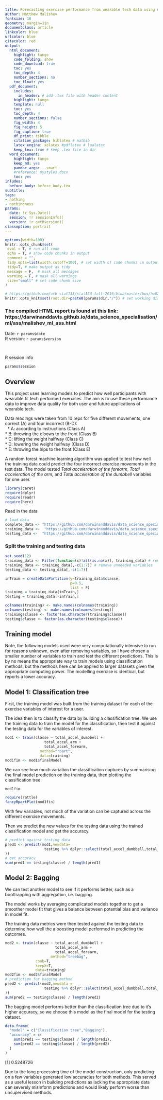 ```yaml
---
title: Forecasting exercise performance from wearable tech data using machine learning and cross validation      
author: Matthew Malishev     
fontsize: 10
geometry: margin=1in
documentclass: article
linkcolor: blue
urlcolor: blue
citecolor: red
output:
  html_document:
    highlight: tango
    code_folding: show
    code_download: true
    toc: yes
    toc_depth: 4
    number_sections: no
    toc_float: yes
  pdf_document:
    includes:
      in_header: # add .tex file with header content
    highlight: tango
    template: null
    toc: yes
    toc_depth: 4
    number_sections: false
    fig_width: 4
    fig_height: 5
    fig_caption: true
    df_print: tibble 
    citation_package: biblatex # natbib
    latex_engine: xelatex #pdflatex # lualatex
    keep_tex: true # keep .tex file in dir 
  word_document:
    highlight: tango
    keep_md: yes
    pandoc_args: --smart
    #reference: mystyles.docx
    toc: yes
inludes:
  before_body: before_body.tex
subtitle: 
tags:
- nothing
- nothingness
params: 
  date: !r Sys.Date()
  session: !r sessionInfo()  
  version: !r getRversion()
classoption: portrait
---
```


<script type="text/x-mathjax-config">
  MathJax.Hub.Config({ TeX: { equationNumbers: {autoNumber: "all"} } });
</script>

```r
options(width=100)
knitr::opts_chunk$set(
 eval = T, # run all code
 echo = T, # show code chunks in output
 comment = "",
 tidy.opts=list(width.cutoff=100), # set width of code chunks in output
 tidy=T, # make output as tidy
 message = F,  # mask all messages
 warning = F, # mask all warnings 
 size="small" # set code chunk size
)

# https://github.com/ucb-stat133/stat133-fall-2016/blob/master/hws/hw02-tables-ggplot.Rmd
knitr::opts_knit$set(root.dir=paste0(params$dir,"/")) # set working dir


```

\newpage  

### The compiled HTML report is found at this link: https://darwinanddavis.github.io/data_science_specialisation/ml/ass/malishev_ml_ass.html  

\newpage   

Date: `r params$date`  
R version: `r params$version`  

\  

R session info 

```r
params$session
```      

\newpage  

## Overview

This project uses learning models to predict how well participants with wearable fit tech performed exercises. The aim is to use these performance data to improve data quality for both user and future applications of wearable tech.   
  
Data readings were taken from 10 reps for five different movements, one correct (A) and four incorrect (B-D):  
\  
* A: according to instructions (Class A)  
* B: throwing the elbows to the front (Class B)  
* C: lifting the weight halfway (Class C)  
* D: lowering the weight halfway (Class D)  
* E: throwing the hips to the front (Class E)  
  
A random forest machine learning algorithm was applied to test how well the training data could predict the four incorrect exercise movements in the test data. The model tested _Total acceleration of the forearm_, _Total acceleration of the arm_, and _Total acceleration of the dumbbell_ variables for one user.      

```r
library(caret)
require(dplyr)
require(readr)
require(here)
```

Read in the data  
```r
# load data  
complete_data <- "https://github.com/darwinanddavis/data_science_specialisation/raw/gh-pages/ml/ass/pml-complete.csv" %>% read_csv
training_data <-  "https://github.com/darwinanddavis/data_science_specialisation/raw/gh-pages/ml/ass/pml-training.csv" %>% read_csv
testing_data <-  "https://github.com/darwinanddavis/data_science_specialisation/raw/gh-pages/ml/ass/pml-testing.csv" %>% read_csv
```

### Split the training and testing data  
```r
set.seed(12)
training_data <- Filter(function(x)!all(is.na(x)), training_data) # remove nas
training_data <- training_data[,-c(1:7)] # remove unneeded variables 
testing_data <- testing_data[,-c(1:7)] 

inTrain = createDataPartition(y=training_data$classe,
                              p=0.5, 
                              list = F)
training = training_data[inTrain,]
testing = training_data[-inTrain,]

colnames(training) <- make.names(colnames(training))
colnames(testing) <- make.names(colnames(testing))
training$classe <- factor(as.character(training$classe))
testing$classe <- factor(as.character(testing$classe))
```


## Training model    

Note, the following models used were very computationally intensive to run for reasons unknown, even after removing variables, so I have chosen a smaller number of variables to train and test the different predictions. This is by no means the appropriate way to train models using classification methods, but the methods here can be applied to larger datasets given the appropriate computing power. The modelling exercise is identical, but reports a lower accuracy.      

## Model 1: Classification tree  

First, the training model was built from the training dataset for each of the exercise variables of interest for a user.   
  
The idea then is to classify the data by building a classification tree. We use the training data to train the model for the classification, then test it against the testing data for the variables of interest.    

```r
mod1 <- train(classe ~ total_accel_dumbbell + 
                  total_accel_arm +
                  total_accel_forearm,
                method="rpart",
                data=training)
mod1fin <- mod1$finalModel
```


We can see how much variation the classification captures by summarising the final model prediction on the training data, then plotting the classification tree.  
```r
mod1fin
```


```r
require(rattle)
fancyRpartPlot(mod1fin)
```


With few variables, not much of the variation can be captured across the different exercise movements.    

Then we predict the new values for the testing data using the trained classification model and get the accuracy.  
```r
# predict against testing data 
pred1 <- predict(mod1,newdata=
                  testing %>% dplyr::select(total_accel_dumbbell,total_accel_arm,total_accel_forearm
)) 
# get accuracy 
sum(pred1 == testing$classe) / length(pred1) 

```

## Model 2: Bagging       

We can test another model to see if it performs better, such as a boottrapping with aggregation, i.e. bagging.  

The model works by averaging complicated models together to get a smoother model fit that gives a balance between potential bias and variance in model fit.  

The training data metrics were then tested against the testing data to determine how well the a boosting model performed in predicting the outcomes.  

```r
mod2 <- train(classe ~ total_accel_dumbbell + 
                       total_accel_arm +
                       total_accel_forearm,
                     method="treebag",
              coob=T,
              keepX=T,
              data=training)
mod2fin <- mod2$finalModel
# prediction for bagging method 
pred2 <- predict(mod2,newdata =
                  testing %>% dplyr::select(total_accel_dumbbell,total_accel_arm,total_accel_forearm
)) 
sum(pred2 == testing$classe) / length(pred2) 
```


The bagging model performs better than the classification tree due to it's higher accuracy, so we choose this model as the final model for the testing dataset.   

```r
data.frame(
  "model" = c("Classification tree","Bagging"),
  "accuracy" = c(
    sum(pred1 == testing$classe) / length(pred1),
    sum(pred2 == testing$classe) / length(pred2) 
  )
)
```

[1] 0.5248726


Due to the long processing time of the model construction, only predicting on a few variables generated low accuracies for both methods. This served as a useful lesson in building predictions as lacking the appropriate data can severely misinform predictions and would likely perform worse than unsupervised methods.  


